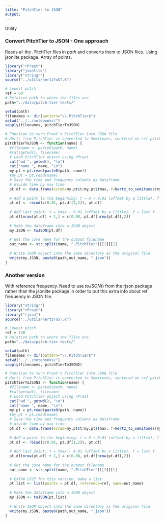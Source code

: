```yaml
---
title: "PitchTier to JSON"
output:
---
```


Utility 

### Convert PitchTier to JSON - One approach

Reads all the .PitchTier files in $path$ and converts them to JSON files.
Using jsonlite package. Array of points.

```r
library("rPraat")
library("jsonlite")
library("stringr")
source("../utils/hertzToST.R")

# Lowest pitch
ref = 60
# Relative path to where the files are
path="../data/pitch-tier-tests/"

setwd(path)
filenames <- dir(pattern="\\.PitchTier$")
setwd("../../notebooks/")
sapply(filenames, pitchTierToJSON)

# Function to turn Praat's PitchTier into JSON file
# Hertz from PitchTier is converted to Semitones, centered on ref pitch
pitchTierToJSON <- function(name) {
  #filename <- paste0(path, name)
  #cat(getwd(), filename)
  # Load PitchTier object using rPraat
  cat("wd ", getwd(), "\n")
  cat("name ", name, "\n")
  my.pt = pt.read(paste0(path, name))
  #my.pt = pt.read(name)
  # Save the time and frequency columns as dataframe
  # divide time by max time
  pt.df <- data.frame(scrub=my.pt$t/my.pt$tmax, f=hertz_to_semitones(my.pt$f, ref))  
  
  # Add a point to the beginning: t = 0 + 0.01 (offset by a little), f = first f
  pt.df <- rbind(c(0.01, pt.df[1,2]), pt.df)
  
  # Add last point: t = tmax - 0.01 (offset by a little), f = last f
  pt.df[nrow(pt.df) + 1,] = c(0.98, pt.df[nrow(pt.df),2])
  
  # Make the dataframe into a JSON object
  my.JSON <- toJSON(pt.df)
  
  # Get the core name for the output filename
  out_name <- str_split(name, ".PitchTier")[[1]][1]
  
  # Write JSON object into the same directory as the original file
  write(my.JSON, paste0(path,out_name, ".json"))
}

```

### Another version
With reference frequency. Need to use $toJSON()$ from the rjson package rather than the jsonlite package in order to put this extra info about ref frequency in JSON file.

```r
library("stringr")
library("rPraat")
library("rjson")
source("../utils/hertzToST.R")

# Lowest pitch
ref = 130
# Relative path to where the files are
path="../data/pitch-tier-tests/"

setwd(path)
filenames <- dir(pattern="\\.PitchTier$")
setwd("../../notebooks/")
sapply(filenames, pitchTierToJSON2)

# Function to turn Praat's PitchTier into JSON file
# Hertz from PitchTier is converted to Semitones, centered on ref pitch
pitchTierToJSON2 <- function(name) {
  #filename <- paste0(path, name)
  #cat(getwd(), filename)
  # Load PitchTier object using rPraat
  cat("wd ", getwd(), "\n")
  cat("name ", name, "\n")
  my.pt = pt.read(paste0(path, name))
  #my.pt = pt.read(name)
  # Save the time and frequency columns as dataframe
  # divide time by max time
  pt.df <- data.frame(scrub=my.pt$t/my.pt$tmax, f=hertz_to_semitones(my.pt$f, ref))  
  
  # Add a point to the beginning: t = 0 + 0.01 (offset by a little), f = first f
  pt.df <- rbind(c(0.01, pt.df[1,2]), pt.df)
  
  # Add last point: t = tmax - 0.01 (offset by a little), f = last f
  pt.df[nrow(pt.df) + 1,] = c(0.98, pt.df[nrow(pt.df),2])
  
  # Get the core name for the output filename
  out_name <- str_split(name, ".PitchTier")[[1]][1]
  
  # EXTRA STEP for this version, make a list
  pt.list <- list(points = pt.df, reference=ref, name=out_name)
  
  # Make the dataframe into a JSON object
  my.JSON <- toJSON(pt.list)
  
  # Write JSON object into the same directory as the original file
  write(my.JSON, paste0(path,out_name, ".json"))
}

```




